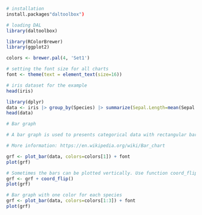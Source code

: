 ```r
# installation 
install.packages"daltoolbox")

# loading DAL
library(daltoolbox) 
```

```r
library(RColorBrewer)
library(ggplot2)

colors <- brewer.pal(4, 'Set1')

# setting the font size for all charts
font <- theme(text = element_text(size=16))
```

```r
# iris dataset for the example
head(iris)
```

```r
library(dplyr)
data <- iris |> group_by(Species) |> summarize(Sepal.Length=mean(Sepal.Length))
head(data)
```

```r
# Bar graph

# A bar graph is used to presents categorical data with rectangular bars with heights or lengths proportional to the values that they represent. 

# More information: https://en.wikipedia.org/wiki/Bar_chart

grf <- plot_bar(data, colors=colors[1]) + font
plot(grf)
```

```r
# Sometimes the bars can be plotted vertically. Use function coord_flip() for that.
grf <- grf + coord_flip()
plot(grf)
```

```r
# Bar graph with one color for each species
grf <- plot_bar(data, colors=colors[1:3]) + font
plot(grf)
```

